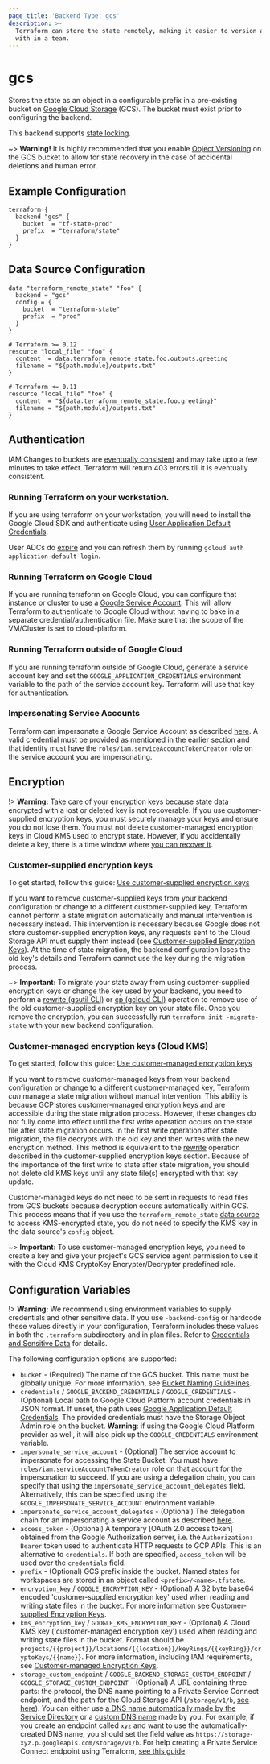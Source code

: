 ```yaml
---
page_title: 'Backend Type: gcs'
description: >-
  Terraform can store the state remotely, making it easier to version and work
  with in a team.
---
```


# gcs

Stores the state as an object in a configurable prefix in a pre-existing bucket on [Google Cloud Storage](https://cloud.google.com/storage/) (GCS).
The bucket must exist prior to configuring the backend.

This backend supports [state locking](/terraform/language/state/locking).

~> **Warning!** It is highly recommended that you enable
[Object Versioning](https://cloud.google.com/storage/docs/object-versioning)
on the GCS bucket to allow for state recovery in the case of accidental deletions and human error.

## Example Configuration

```hcl
terraform {
  backend "gcs" {
    bucket  = "tf-state-prod"
    prefix  = "terraform/state"
  }
}
```

## Data Source Configuration

```hcl
data "terraform_remote_state" "foo" {
  backend = "gcs"
  config = {
    bucket  = "terraform-state"
    prefix  = "prod"
  }
}

# Terraform >= 0.12
resource "local_file" "foo" {
  content  = data.terraform_remote_state.foo.outputs.greeting
  filename = "${path.module}/outputs.txt"
}

# Terraform <= 0.11
resource "local_file" "foo" {
  content  = "${data.terraform_remote_state.foo.greeting}"
  filename = "${path.module}/outputs.txt"
}
```

## Authentication

IAM Changes to buckets are [eventually consistent](https://cloud.google.com/storage/docs/consistency#eventually_consistent_operations) and may take upto a few minutes to take effect. Terraform will return 403 errors till it is eventually consistent.

### Running Terraform on your workstation.

If you are using terraform on your workstation, you will need to install the Google Cloud SDK and authenticate using [User Application Default
Credentials](https://cloud.google.com/sdk/gcloud/reference/auth/application-default).

User ADCs do [expire](https://developers.google.com/identity/protocols/oauth2#expiration) and you can refresh them by running `gcloud auth application-default login`.

### Running Terraform on Google Cloud

If you are running terraform on Google Cloud, you can configure that instance or cluster to use a [Google Service
Account](https://cloud.google.com/compute/docs/authentication). This will allow Terraform to authenticate to Google Cloud without having to bake in a separate
credential/authentication file. Make sure that the scope of the VM/Cluster is set to cloud-platform.

### Running Terraform outside of Google Cloud

If you are running terraform outside of Google Cloud, generate a service account key and set the `GOOGLE_APPLICATION_CREDENTIALS` environment variable to
the path of the service account key. Terraform will use that key for authentication.

### Impersonating Service Accounts

Terraform can impersonate a Google Service Account as described [here](https://cloud.google.com/iam/docs/creating-short-lived-service-account-credentials). A valid credential must be provided as mentioned in the earlier section and that identity must have the `roles/iam.serviceAccountTokenCreator` role on the service account you are impersonating.

## Encryption

!> **Warning:** Take care of your encryption keys because state data encrypted with a lost or deleted key is not recoverable. If you use customer-supplied encryption keys, you must securely manage your keys and ensure you do not lose them. You must not delete customer-managed encryption keys in Cloud KMS used to encrypt state. However, if you accidentally delete a key, there is a time window where [you can recover it](https://cloud.google.com/kms/docs/destroy-restore#restore).

### Customer-supplied encryption keys

To get started, follow this guide: [Use customer-supplied encryption keys](https://cloud.google.com/storage/docs/encryption/using-customer-supplied-keys)

If you want to remove customer-supplied keys from your backend configuration or change to a different customer-supplied key, Terraform cannot perform a state migration automatically and manual intervention is necessary instead. This intervention is necessary because Google does not store customer-supplied encryption keys, any requests sent to the Cloud Storage API must supply them instead (see [Customer-supplied Encryption Keys](https://cloud.google.com/storage/docs/encryption/customer-supplied-keys)). At the time of state migration, the backend configuration loses the old key's details and Terraform cannot use the key during the migration process.

~> **Important:** To migrate your state away from using customer-supplied encryption keys or change the key used by your backend, you need to perform a [rewrite (gsutil CLI)](https://cloud.google.com/storage/docs/gsutil/commands/rewrite) or [cp (gcloud CLI)](https://cloud.google.com/sdk/gcloud/reference/storage/cp#--decryption-keys) operation to remove use of the old customer-supplied encryption key on your state file. Once you remove the encryption, you can successfully run `terraform init -migrate-state` with your new backend configuration.

### Customer-managed encryption keys (Cloud KMS)

To get started, follow this guide: [Use customer-managed encryption keys](https://cloud.google.com/storage/docs/encryption/using-customer-managed-keys)

If you want to remove customer-managed keys from your backend configuration or change to a different customer-managed key, Terraform _can_ manage a state migration without manual intervention. This ability is because GCP stores customer-managed encryption keys and are accessible during the state migration process. However, these changes do not fully come into effect until the first write operation occurs on the state file after state migration occurs. In the first write operation after state migration, the file decrypts with the old key and then writes with the new encryption method. This method is equivalent to the [rewrite](https://cloud.google.com/storage/docs/gsutil/commands/rewrite) operation described in the customer-supplied encryption keys section. Because of the importance of the first write to state after state migration, you should not delete old KMS keys until any state file(s) encrypted with that key update.

Customer-managed keys do not need to be sent in requests to read files from GCS buckets because decryption occurs automatically within GCS. This process means that if you use the `terraform_remote_state` [data source](/terraform/language/state/remote-state-data) to access KMS-encrypted state, you do not need to specify the KMS key in the data source's `config` object. 

~> **Important:** To use customer-managed encryption keys, you need to create a key and give your project's GCS service agent permission to use it with the Cloud KMS CryptoKey Encrypter/Decrypter predefined role. 

## Configuration Variables

!> **Warning:**  We recommend using environment variables to supply credentials and other sensitive data. If you use `-backend-config` or hardcode these values directly in your configuration, Terraform includes these values in both the `.terraform` subdirectory and in plan files. Refer to [Credentials and Sensitive Data](/terraform/language/settings/backends/configuration#credentials-and-sensitive-data) for details.

The following configuration options are supported:

- `bucket` - (Required) The name of the GCS bucket.  This name must be
  globally unique.  For more information, see [Bucket Naming
  Guidelines](https://cloud.google.com/storage/docs/bucketnaming.html#requirements).
- `credentials` / `GOOGLE_BACKEND_CREDENTIALS` / `GOOGLE_CREDENTIALS` -
  (Optional) Local path to Google Cloud Platform account credentials in JSON
  format. If unset, the path uses [Google Application Default Credentials](https://developers.google.com/identity/protocols/application-default-credentials).  The provided credentials must have the Storage Object Admin role on the bucket.
  **Warning**: if using the Google Cloud Platform provider as well, it will
  also pick up the `GOOGLE_CREDENTIALS` environment variable.
- `impersonate_service_account` - (Optional) The service account to impersonate for accessing the State Bucket.
  You must have `roles/iam.serviceAccountTokenCreator` role on that account for the impersonation to succeed.
  If you are using a delegation chain, you can specify that using the `impersonate_service_account_delegates` field.
  Alternatively, this can be specified using the `GOOGLE_IMPERSONATE_SERVICE_ACCOUNT` environment
  variable.
- `impersonate_service_account_delegates` - (Optional) The delegation chain for an impersonating a service account as described [here](https://cloud.google.com/iam/docs/creating-short-lived-service-account-credentials#sa-credentials-delegated).
- `access_token` - (Optional) A temporary \[OAuth 2.0 access token] obtained
  from the Google Authorization server, i.e. the `Authorization: Bearer` token
  used to authenticate HTTP requests to GCP APIs. This is an alternative to
  `credentials`. If both are specified, `access_token` will be used over the
  `credentials` field.
- `prefix` - (Optional) GCS prefix inside the bucket. Named states for
  workspaces are stored in an object called `<prefix>/<name>.tfstate`.
- `encryption_key` / `GOOGLE_ENCRYPTION_KEY` - (Optional) A 32 byte base64
  encoded 'customer-supplied encryption key' used when reading and writing state files in the bucket. For
  more information see [Customer-supplied Encryption
  Keys](https://cloud.google.com/storage/docs/encryption/customer-supplied-keys).
- `kms_encryption_key` / `GOOGLE_KMS_ENCRYPTION_KEY` - (Optional) A Cloud KMS key ('customer-managed encryption key')
  used when reading and writing state files in the bucket.
  Format should be `projects/{{project}}/locations/{{location}}/keyRings/{{keyRing}}/cryptoKeys/{{name}}`. 
  For more information, including IAM requirements, see [Customer-managed Encryption 
  Keys](https://cloud.google.com/storage/docs/encryption/customer-managed-keys).
- `storage_custom_endpoint` / `GOOGLE_BACKEND_STORAGE_CUSTOM_ENDPOINT` / `GOOGLE_STORAGE_CUSTOM_ENDPOINT` - (Optional) A URL containing three parts: the protocol, the DNS name pointing to a Private Service Connect endpoint, and the path for the Cloud Storage API (`/storage/v1/b`, [see here](https://cloud.google.com/storage/docs/json_api/v1/buckets/get#http-request)). You can either use [a DNS name automatically made by the Service Directory](https://cloud.google.com/vpc/docs/configure-private-service-connect-apis#configure-p-dns) or a [custom DNS name](https://cloud.google.com/vpc/docs/configure-private-service-connect-apis#configure-dns-default) made by you. For example, if you create an endpoint called `xyz` and want to use the automatically-created DNS name, you should set the field value as `https://storage-xyz.p.googleapis.com/storage/v1/b`. For help creating a Private Service Connect endpoint using Terraform, [see this guide](https://cloud.google.com/vpc/docs/configure-private-service-connect-apis#terraform_1).
